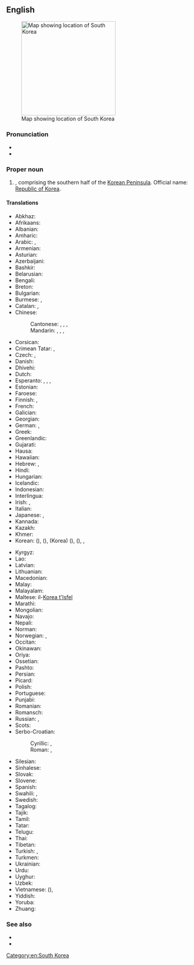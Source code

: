 ==English==
{{wikipedia}}
[[File:Locator map of South Korea.svg|250px|thumb|Map showing location of South Korea]]

===Pronunciation===
* {{audio|en|En-us-South Korea.ogg|Audio (US)}}
* {{rhymes|en|iːə}}

===Proper noun===
{{en-proper noun|head=[[south|South]] [[Korea]]}}

# {{senseid|en|Q884}}{{place|en|country|r/East Asia}}, comprising the southern half of the [[Korean Peninsula]]. Official name: [[Republic of Korea]].

====Translations====
{{trans-top|id=Q884|country in East Asia}}
* Abkhaz: {{t|ab|Аладатәи Кореа|sc=Cyrl}}
* Afrikaans: {{t|af|Suid-Korea}}
* Albanian: {{t|sq|Koreja e Jugut|f}}
* Amharic: {{t|am|ደቡብ ኮርያ}}
* Arabic: {{t|ar|كُورِيَا الْجَنُوبِيَّة|f|tr=kōriyā l-janūbiyya}}, {{t|ar|كُورِيَا الْجَنُوبِيَّة|f}}
* Armenian: {{t|hy|Հարավային Կորեա}}
* Asturian: {{t+|ast|Corea del Sur}}
* Azerbaijani: {{t|az|Cənubi Koreya}}
* Bashkir: {{t|ba|Көньяҡ Корея|sc=Cyrl}}
* Belarusian: {{t|be|Паўднёвая Карэ́я|f}}
* Bengali: {{t+|bn|দক্ষিণ কোরিয়া}}
* Breton: {{t|br|Korea ar Su}}
* Bulgarian: {{t+|bg|Ю́жна Коре́я|f}}
* Burmese: {{t|my|ကိုရီးယားသမ္မတ|sc=Mymr}}, {{t|my|တောင်ကိုရီးယား|sc=Mymr}}
* Catalan: {{t+|ca|Corea del Sud|f}},
* Chinese:
*: Cantonese: {{t+|yue|韓國|sc=Hani}}, {{t|yue|韩国|tr=hon4 gwok3|sc=Hani}}, {{t|yue|南韓}}, {{t|yue|南韩|tr=naam4 hon4}}
*: Mandarin: {{t+|cmn|韓國|sc=Hani}}, {{t+|cmn|韩国|tr=Hánguó|sc=Hani}}, {{t+|cmn|南韓|sc=Hani}}, {{t+|cmn|南韩|tr=Nánhán|sc=Hani}}
* Corsican: {{t|co|Corea di u Sudu|f}}
* Crimean Tatar: {{t|crh|Cenübiy Koreya}}, {{t|crh|Kоreya Cumhuriyeti}}
* Czech: {{t+|cs|Jižní Korea|f}}, {{t|cs|Korejská republika|f}}
* Danish: {{t+|da|Sydkorea}}
* Dhivehi: {{t|dv|ދެކުނު ކޮރެއާ}}
* Dutch: {{t+|nl|Zuid-Korea|n}}
* Esperanto: {{t|eo|Sud-Koreio}}, {{t|eo|Koreio Suda}}, {{t|eo|Koreujo Sud-Koreujo}}, {{t|eo|Koreujo Suda}}
* Estonian: {{t+|et|Lõuna-Korea}}
* Faroese: {{t|fo|Suðurkorea|n}}
* Finnish: {{t+|fi|Etelä-Korea}}, {{t+|fi|Korean tasavalta}}
* French: {{t+|fr|Corée du Sud|f}}
* Galician: {{t+|gl|Corea do Sur}}
* Georgian: {{t|ka|სამხრეთი კორეა|sc=Geor}}
* German: {{t+|de|Südkorea|n}}, {{t+|de|Republik Korea|f}}
* Greek: {{t+|el|Νότια Κορέα|f}}
* Greenlandic: {{t|kl|Korea Kujalleq}}
* Gujarati: {{t|gu|દક્ષિણ કોરિયા}}
* Hausa: {{t|ha|Koriya ta Kudu}}
* Hawaiian: {{t|haw|Kōlea Hema}}
* Hebrew: {{t|he|דְּרוֹם קוֹרֵיאָה|f|tr=dróm koréa}}, {{t|he|קוריאה הדרומית|f|tr=koréa hadromít}}
* Hindi: {{t+|hi|दक्षिण कोरिया}}
* Hungarian: {{t+|hu|Dél-Korea}}
* Icelandic: {{t+|is|Suður-Kórea|f}}
* Indonesian: {{t+|id|Korea Selatan}}
* Interlingua: {{t|ia|Corea del Sud}}
* Irish: {{t|ga|Cóiré Theas|f|alt=An Chóiré Theas}}, {{t|ga|Poblacht na Cóiré|f}}
* Italian: {{t+|it|Corea del Sud|f}}
* Japanese: {{t+|ja|韓国|tr=かんこく, Kankoku}}, {{t|ja|コリア|tr=Koria}}
* Kannada: {{t|kn|ದಕ್ಷಿಣ ಕೊರಿಯಾ|sc=Knda}}
* Kazakh: {{t|kk|Оңтүстік Корея|sc=Cyrl}}
* Khmer: {{t+|km|កូរ៉េខាងត្បូង}}
* Korean: {{qualifier|in South Korea}} {{t|ko|^남한}} ({{t+|ko|南韓}}), {{qualifier|in North Korea}} {{t|ko|^남조선}} ({{t+|ko|南朝鮮}}), {{t|ko|^한국}} (Korea) ({{t+|ko|韓國}}), {{qualifier|officially}} {{t|ko|^대한민국}} ({{t+|ko|大韓民國}}), {{t|ko|^코리아}}, {{t+|ko|우리나라}}
{{trans-mid}}
* Kyrgyz: {{t+|ky|Түштүк Корея|sc=Cyrl}}
* Lao: {{t|lo|ເກົາຫລີໃຕ້}}
* Latvian: {{t|lv|Dienvidkoreja|f}}
* Lithuanian: {{t+|lt|Pietų Korėja|f}}
* Macedonian: {{t+|mk|Ју́жна Коре́ја|f}}
* Malay: {{t|ms|Korea Selatan}}
* Malayalam: {{t|ml|ദക്ഷിണ കൊറിയ|sc=Mlym}}
* Maltese: il-[[Korea t'Isfel]]
* Marathi: {{t|mr|दक्षिण कोरिया}}
* Mongolian: {{t+|mn|Өмнөд Солонгос|sc=Cyrl}}
* Navajo: {{t|nv|Shádiʼááhjí Binááʼádaałtsʼózí Dineʼé Bikéyah Yázhí}}
* Nepali: {{t|ne|दक्षिण कोरिया|sc=Deva}}
* Norman: {{t|nrf|Corée du Sud|f}}
* Norwegian: {{t+|no|Sør-Korea}}, {{t|no|Republikken Korea}}
* Occitan: {{t|oc|Corèa del Sud|f}}
* Okinawan: {{t|ryu|韓国|tr=くゎんくく, Kwankuku}}
* Oriya: {{t|or|ଦକ୍ଷିଣ କୋରିଆ}}
* Ossetian: {{t|os|Хуссар Корей|sc=Cyrl}}
* Pashto: {{t|ps|سهيلي کوريا|tr=sahīlī kōriyā}}
* Persian: {{t+|fa|کره جنوبی|tr=kore-ye janubi}}
* Picard: {{t|pcd|Corée dech Sud}}
* Polish: {{t+|pl|Korea Południowa|f}}
* Portuguese: {{t+|pt|Coreia do Sul|f}}
* Punjabi: {{t|pa|ਦੱਖਣੀ ਕੋਰੀਆ}}
* Romanian: {{t+|ro|Coreea de Sud|f}}
* Romansch: {{t|rm|Corea dal Sid|f}}
* Russian: {{t+|ru|Ю́жная Коре́я|f}}, {{t+|ru|Респу́блика Коре́я|f}}
* Scots: {{t|sco|Sooth Korea}}
* Serbo-Croatian:
*: Cyrillic: {{t|sh|Јужна Кореја|f}}, {{t|sh|Република Кореја|f}}
*: Roman: {{t+|sh|Južna Koreja|f}}, {{t|sh|Republika Koreja|f}}
* Silesian: {{t|szl|Połedńowo Koryjo}}
* Sinhalese: {{t|si|දකුණු කොරියාව|sc=Sinh}}
* Slovak: {{t|sk|Južná Kórea|f}}
* Slovene: {{t|sl|Južna Koreja|f}}
* Spanish: {{t+|es|Corea del Sur}}
* Swahili: {{t|sw|Korea ya Kusini}}, {{t|sw|Korea Kusini}}
* Swedish: {{t+|sv|Sydkorea}}
* Tagalog: {{t|tl|Timog Korea}}
* Tajik: {{t|tg|Қурияи Ҷанубӣ|sc=Cyrl}}
* Tamil: {{t|ta|தென் கொரியா|sc=Taml}}
* Tatar: {{t|tt|Көньяк Корея|sc=Cyrl}}
* Telugu: {{t+|te|దక్షిణ కొరియా|sc=Telu}}
* Thai: {{t+|th|เกาหลีใต้}}
* Tibetan: {{t|bo|ལྷོ་ཀོ་རི་ཡ}}
* Turkish: {{t+|tr|Güney Kore}}, {{t+|tr|Kore Cumhuriyeti}}
* Turkmen: {{t|tk|Günorta Koreýa}}
* Ukrainian: {{t+|uk|Півде́нна Коре́я|f}}
* Urdu: {{t|ur|جنوبی کوریا|tr=janūbī koriyā|sc=ur-Arab}}
* Uyghur: {{t|ug|جەنۇبىي چاۋشيەن}}
* Uzbek: {{t+|uz|Janubiy Koreya}}
* Vietnamese: {{t+|vi|Hàn Quốc}} ({{t|vi|韓國}}), {{t|vi|Nam Hàn}}
* Yiddish: {{t|yi|דרום קאָרעע|tr=dorem koree}}
* Yoruba: {{t|yo|Ariwa Kọria}}
* Zhuang: {{t|za|Hanzgoz}}
{{trans-bottom}}

===See also===
* {{l|en|Appendix:Countries and territories of the world}}
* {{list:countries of Asia/en}}{{topics|en|Countries in Asia}}

[[Category:en:South Korea]]